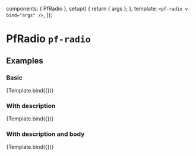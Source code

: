 

  components: { PfRadio },
  setup() {
    return { args };
  },
  template: `<pf-radio v-bind="args" />`,
});


<Meta title="Components/Radio" component={PfRadio} />

# PfRadio `pf-radio`

## Examples

### Basic

<Canvas>
  <Story name="Basic" args={{
    id: 'basic-radio',
    label: 'Basic radio',
  }}>
    {Template.bind({})}
  </Story>
</Canvas>

<ArgsTable story="Basic" />

### With description

<Canvas>
  <Story name="WithDescription" args={{
    id: 'radio-with-description',
    label: 'Radio with description',
    description: 'Single-tenant cloud service hosted and managed by Red Hat that offers high-availability enterprise-grade clusters in a virtual private cloud on AWS or GCP.',
  }}>
    {Template.bind({})}
  </Story>
</Canvas>

### With description and body

<Canvas>
  <Story name="WithDescriptionAndBody" args={{
    id: 'radio-with-description-and-body',
    label: 'Radio with description and body',
    description: 'Single-tenant cloud service hosted and managed by Red Hat that offers high-availability enterprise-grade clusters in a virtual private cloud on AWS or GCP.',
    body: 'This is where custom content goes.',
  }}>
    {Template.bind({})}
  </Story>
</Canvas>
